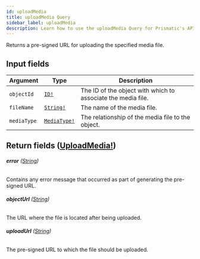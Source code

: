 ```yaml
---
id: uploadMedia
title: uploadMedia Query
sidebar_label: uploadMedia
description: Learn how to use the uploadMedia Query for Prismatic's API.
---
```


Returns a pre-signed URL for uploading the specified media file.

## Input fields

| Argument    | Type                                          | Description                                                  |
| ----------- | --------------------------------------------- | ------------------------------------------------------------ |
| `objectId`  | [`ID!`](api/schema/scalar/ID.mdx)             | The ID of the object with which to associate the media file. |
| `fileName`  | [`String!`](api/schema/scalar/String.mdx)     | The name of the media file.                                  |
| `mediaType` | [`MediaType!`](api/schema/enum/MediaType.mdx) | The relationship of the media file to the object.            |

## Return fields ([UploadMedia!](api/schema/object/UploadMedia.mdx))

###### <b>error</b> ([String](api/schema/scalar/String.mdx))

Contains any error message that occurred as part of generating the pre-signed URL.

###### <b>objectUrl</b> ([String](api/schema/scalar/String.mdx))

The URL where the file is located after being uploaded.

###### <b>uploadUrl</b> ([String](api/schema/scalar/String.mdx))

The pre-signed URL to which the file should be uploaded.

